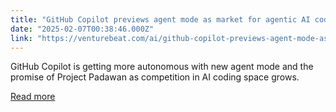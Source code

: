 ```yaml
---
title: "GitHub Copilot previews agent mode as market for agentic AI coding tools accelerates"
date: "2025-02-07T00:38:46.000Z"
link: "https://venturebeat.com/ai/github-copilot-previews-agent-mode-as-market-for-agentic-ai-coding-tools-accelerates/"
---
```


GitHub Copilot is getting more autonomous with new agent mode and the promise of Project Padawan as competition in AI coding space grows.

[Read more](https://venturebeat.com/ai/github-copilot-previews-agent-mode-as-market-for-agentic-ai-coding-tools-accelerates/)
